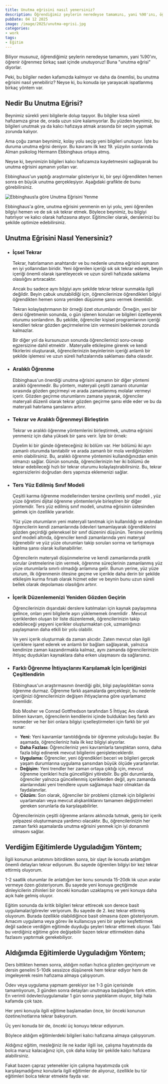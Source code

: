 ```yaml
---
title: Unutma eğrisini nasıl yenersiniz?
description: Öğrendiğimiz şeylerin neredeyse tamamını, yani %90'ını, öğrenir öğrenmez birkaç saat içinde unutuyoruz! Buna "unutma eğrisi" diyorlar.Peki bu unutma eğrisini nasıl yenebiliriz? İşte cavabı Hemen Okuyun!
pubDate: 04 12 2025
image: /image/2025/unutma-egrisi.jpg
categories:
- work
tags:
- Eğitim
---
```


Biliyor musunuz, öğrendiğimiz şeylerin neredeyse tamamını, yani %90'ını, öğrenir öğrenmez birkaç saat içinde unutuyoruz! Buna "unutma eğrisi" diyorlar.

Peki, bu bilgiler neden kafamızda kalmıyor ve daha da önemlisi, bu unutma eğrisini nasıl yenebiliriz? Neyse ki, bu konuda işe yarayacak ispatlanmış birkaç yöntem var.


## Nedir Bu Unutma Eğrisi?

Beynimiz sürekli yeni bilgilerle dolup taşıyor. Bu bilgiler kısa süreli hafızamıza girse de, orada uzun süre kalamıyorlar. Bu yüzden beynimiz, bu bilgileri unutmak ya da kalıcı hafızaya atmak arasında bir seçim yapmak zorunda kalıyor.

Ama çoğu zaman beynimiz, kolay yolu seçip yeni bilgileri unutuyor. İşte bu duruma unutma eğrisi deniyor. Bu kavramı ilk kez 19. yüzyılın sonlarında Alman psikolog Hermann Ebbinghaus ortaya atmış.

Neyse ki, beynimizin bilgileri kalıcı hafızamıza kaydetmesini sağlayarak bu unutma eğrisini aşmanın yolları var.

Ebbinghaus'un yaptığı araştırmalar gösteriyor ki, bir şeyi öğrendikten hemen sonra en büyük unutma gerçekleşiyor. Aşağıdaki grafikte de bunu görebilirsiniz.

![Ebbinghaus!a göre Unutma Eğrisini Yenme](/image/2025/ebbinghaus.png)

Ebbinghaus'a göre, unutma eğrisini yenmenin en iyi yolu, yeni öğrenilen bilgiyi hemen ve de sık sık tekrar etmek. Böylece beynimiz, bu bilgiyi hatırlıyor ve kalıcı olarak hafızasına atıyor. Eğitimciler olarak, derslerinizi bu şekilde optimize edebilirsiniz.

## Unutma Eğrisini Nasıl Yenersiniz?

- ### İçsel Tekrar
    
    Tekrar, hatırlamanın anahtarıdır ve bu nedenle unutma eğrisini aşmanın en iyi yollarından biridir. Yeni öğrenilen içeriği sık sık tekrar ederek, beyin içeriği önemli olarak işaretleyecek ve uzun süreli hafızada saklama olasılığını artıracaktır.
    
    Ancak bu sadece aynı bilgiyi aynı şekilde tekrar tekrar sunmakla ilgili değildir. Beyin çabuk unutabildiği için, öğrencilerinize öğrendikleri bilgiyi öğrendikten hemen sonra yeniden düşünme şansı vermek önemlidir.
    
    Tekrarı kolaylaştırmanın bir örneği özet oturumlarıdır. Örneğin, yeni bir dersi öğretmenin sonunda, o gün işlenen konuları ve bilgileri özetleyerek oturumu sonlandırın. Bu şekilde, öğrenciler kişisel programlarının içeriği kendileri tekrar gözden geçirmelerine izin vermesini beklemek zorunda kalmazlar.
    
    Bir diğer yol da kursunuzun sonunda öğrencilerinizi soru-cevap egzersizine dahil etmektir . Materyalle etkileşime girerek ve kendi fikirlerini oluşturarak, öğrencilerinizin beyinlerinin içeriği anlamlı bir şekilde işlemesi ve uzun süreli hafızalarında saklaması daha olasıdır.
    
- ### Aralıklı Öğrenme
    
    Ebbinghaus'un önerdiği unutma eğrisini aşmanın bir diğer yöntemi aralıklı öğrenmedir. Bu yöntem, materyali çeşitli zamanlı oturumlar sırasında gözden geçirmeyi ve arada zamanlanmış molalar vermeyi içerir. Gözden geçirme oturumlarını zamana yayarak, öğrenciler materyali düzenli olarak tekrar gözden geçirme şansı elde eder ve bu da materyali hatırlama şanslarını artırır.
    
- ### Tekrar ve Aralıklı Öğrenmeyi Birleştirin
    
    Tekrar ve aralıklı öğrenme yöntemlerini birleştirmek, unutma eğrisini yenmeniz için daha yüksek bir şans verir. İşte bir örnek:
    
    Diyelim ki bir günde öğreteceğiniz iki bölüm var. Her bölümü iki ayrı zamanlı oturumda tanıtabilir ve arada zamanlı bir mola verdiğinizden emin olabilirsiniz. Bu, aralıklı öğrenme yöntemini kullandığınızdan emin olmanızı sağlar. Günün sonunda, öğrencilerinizin her iki bölümü de tekrar edebileceği hızlı bir tekrar oturumu kolaylaştırabilirsiniz. Bu, tekrar egzersizlerini doğrudan ders yapınıza eklemenizi sağlar.
    
- ### Ters Yüz Edilmiş Sınıf Modeli
    
    Çeşitli karma öğrenme modellerinden tersine çevrilmiş sınıf modeli , yüz yüze öğretimi dijital öğrenme yöntemleriyle birleştiren bir diğer yöntemdir. Ters yüz edilmiş sınıf modeli, unutma eğrisinin üstesinden gelmek için özellikle yararlıdır.
    
    Yüz yüze oturumların yeni materyali tanıtmak için kullanıldığı ve ardından öğrencilerin kendi zamanlarında ödevleri tamamlayarak öğrendiklerini gözden geçirdiği geleneksel bir sınıf düzenini düşünün. Tersine çevrilmiş sınıf modeli altında, öğrenciler kendi zamanlarında yeni materyal öğrenebilir ve yüz yüze oturumları takip soruları sorma ve tartışmaya katılma şansı olarak kullanabilirler.
    
    Öğrencilerin materyali düşünmelerine ve kendi zamanlarında pratik sorular üretmelerine izin vermek, öğrenme süreçlerinin zamanlanmış yüz yüze oturumlarla sınırlı olmadığı anlamına gelir. Bunun yerine, yüz yüze oturum, ilk öğrenmenin ötesine geçme ve içerikle daha derin bir şekilde etkileşim kurma fırsatı olarak hizmet eder ve beynin bunu uzun süreli bellek olarak depolaması olasılığını artırır.
    
- ### İçerik Düzenlemenizi Yeniden Gözden Geçirin
    
    Öğrencilerinizin dışarıdaki derslere katılmaları için kaynak paylaşımına gelince, onları yeni bilgilerle aşırı yüklememek önemlidir . Mevcut içeriklerden oluşan bir liste düzenlemek, öğrencilerinizin takip edebileceği yepyeni içerikler oluşturmaktan çok, uzmanlığınızı paylaşmanın daha etkili bir yolu olabilir.
    
    Ve yeni içerik oluşturmak da zaman alıcıdır. Zaten mevcut olan ilgili içeriklere işaret ederek ve anlamlı bir bağlam sağlayarak, yalnızca kendinize zaman kazandırmakla kalmaz, aynı zamanda öğrencilerinizin ihtiyaç duydukları kaynaklara daha erken ulaşmasını da sağlarsınız.
    
- ### Farklı Öğrenme İhtiyaçlarını Karşılamak İçin İçeriğinizi Çeşitlendirin
    
    Ebbinghaus'un araştırmasının önerdiği gibi, bilgi paylaşıldıktan sonra öğrenme durmaz. Öğrenme farklı aşamalarda gerçekleşir, bu nedenle içeriğinizi öğrencilerinizin değişen ihtiyaçlarına göre uyarlamanız önemlidir.
    
    Bob Mosher ve Conrad Gottfredson tarafından 5 İhtiyaç Anı olarak bilinen kavram, öğrencilerin kendilerini içinde buldukları beş farklı anı resmeder ve her biri onlara bilgiyi içselleştirmeleri için farklı bir yol sunar:
    
    - **Yeni:** Yeni kavramlar tanıtıldığında bir öğrenme yolculuğu başlar. Bu aşamada, öğrencileriniz hala ilk kez bilgiyi alıyorlar.
    - **Daha Fazlası:** Öğrencileriniz yeni kavramlarla tanıştıktan sonra, daha fazla bilgi edinerek mevcut bilgilerini genişleteceklerdir.
    - **Uygulama:** Öğrenciler, yeni öğrendikleri beceri ve bilgileri gerçek yaşam durumlarına uygulama şansından büyük ölçüde yararlanırlar.
    - **Değişim:** Yeni trendler her zaman ortaya çıktığı için, mevcut öğrenme içerikleri hızla güncelliğini yitirebilir. Bu gibi durumlarda, öğrenciler yalnızca güncellenmiş içeriklerden değil, aynı zamanda alanlarındaki yeni trendlere uyum sağlamaya hazır olmaktan da faydalanırlar.
    - **Çözüm:** Son olarak, öğrenciler bir problemi çözmek için bilgilerini uyarlamaları veya mevcut alışkanlıklarını tamamen değiştirmeleri gereken sorunlarla da karşılaşabilirler.
    
    Öğrencilerinizin çeşitli öğrenme anlarını aklınızda tutmak, geniş bir içerik yelpazesi oluşturmanıza yardımcı olacaktır. Bu, öğrencilerinizin her zaman farklı aşamalarda unutma eğrisini yenmek için iyi donanımlı olmasını sağlar.
    


## Verdiğim Eğitimlerde Uyguladığım Yöntem;

İlgili konunun anlatımını bitirdikten sonra, bir slayt ile konuda anlattığım önemli detayları tekrar ediyorum. Bu sayede öğrenilen bilgiyi bir kez tekrar ettirmiş oluyorum.

1-2 saatlik oturumlar ile anlattığım ker konu sonunda 15-20dk lık uzun aralar vermeye özen gösteriyorum. Bu sayede yeni konuya geçtiğimde dinleyicilerin zihinleri bir önceki konudan uzaklaşmış ve yeni konuya daha açık hale gelmiş oluyor.

Eğitim sonunda da kritik bilgileri tekrar ettirecek son derece basit uygulamalar/görevler veriyorum. Bu sayede de 2. kez tekrar ettirmiş oluyorum. Burada özellikle olabildiğince basit olmasına özen gösteriyorum. Amacım uygulama veya görev ile kullanıcıya yeni bir şeyler keşfettirmek değil sadece verdiğim eğitimde duyduğu şeyleri tekrar ettirmek oluyor. Tabi bu verdiğiniz eğitime göre değişebilir bazen tekrar ettirmekten daha fazlasını yaptırmak gerekebiliyor.


## Aldığımda Eğitimlerde Uyguladığım Yöntem;

Ders bittikten hemen sonra, aldığım notları hızlıca gözden geçiriyorum ve dersin genelini 5-10dk sessizce düşünerek hem tekrar ediyor hem de imgeleyerek resim hafızama almaya çalışıyorum.

Ödev veya uygulama yapmam gerekiyor ise 1-3 gün içerisinde tamamlıyorum, 3 günden sonra detayları unutmaya başladığımı fark ettim. En verimli ödevler/uygulamalar 1 gün sonra yaptıklarım oluyor, bilgi hala kafamda çok taze.

Her yeni konuyla ilgili eğitime başlamadan önce, bir önceki konunun özetine/notlarına tekrar bakıyorum.

Üç yeni konuda bir de, önceki üç konuyu tekrar ediyorum.

Böylece aldığım eğitimlerdeki bilgileri kalıcı hafızama almaya çalışıyorum.

Aldığınız eğitim, mesleğiniz ile ne kadar ilgili ise, çalışma hayatınızda da bolca maruz kalacağınız için, çok daha kolay bir şekilde kalıcı hafızana alabilirsiniz.

Fakat bazen çapraz yetenekler için çalışma hayatımızda çok karşılaşmadığımız konularla ilgili eğitimler de alıyoruz, özellikle bu tür eğitimleri bolca tekrar etmekte fayda var.